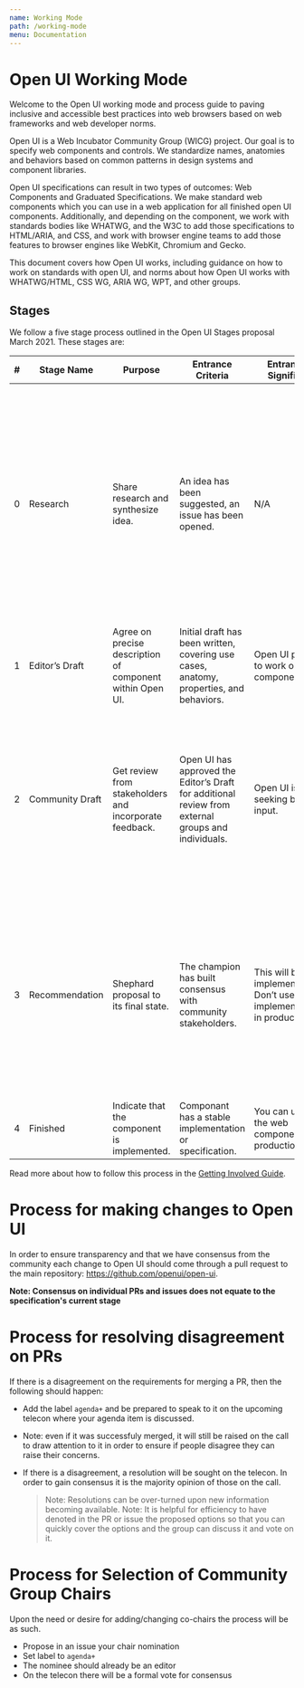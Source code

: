 ```yaml
---
name: Working Mode
path: /working-mode
menu: Documentation
---
```


# Open UI Working Mode

Welcome to the Open UI working mode and process guide to paving inclusive and accessible best practices into web browsers based on web frameworks and web developer norms.

Open UI is a Web Incubator Community Group (WICG) project. Our goal is to specify web components and controls. We standardize names, anatomies and behaviors based on common patterns in design systems and component libraries.

Open UI specifications can result in two types of outcomes: Web Components and Graduated Specifications. We make standard web components which you can use in a web application for all finished open UI components. Additionally, and depending on the component, we work with standards bodies like WHATWG, and the W3C to add those specifications to HTML/ARIA, and CSS, and work with browser engine teams to add those features to browser engines like WebKit, Chromium and Gecko.

This document covers how Open UI works, including guidance on how to work on standards with open UI, and norms about how Open UI works with WHATWG/HTML, CSS WG, ARIA WG, WPT, and other groups.

## Stages

We follow a five stage process outlined in the Open UI Stages proposal March 2021. These stages are:

| #   | Stage Name      | Purpose                                                   | Entrance Criteria                                                                                   | Entrance Signifies                                                    | Exit Criteria                                                                                                                                                                                                                       |
| --- | --------------- | --------------------------------------------------------- | --------------------------------------------------------------------------------------------------- | --------------------------------------------------------------------- | ----------------------------------------------------------------------------------------------------------------------------------------------------------------------------------------------------------------------------------- |
| 0   | Research        | Share research and synthesize idea.                       | An idea has been suggested, an issue has been opened.                                               | N/A                                                                   | A champion has been identified. Research incorporating historical precedence and stakeholder perspectives has been performed and summarized in a proposal. Research and proposal haves approval from two Open UI editors or chairs. |
| 1   | Editor’s Draft  | Agree on precise description of component within Open UI. | Initial draft has been written, covering use cases, anatomy, properties, and behaviors.             | Open UI plans to work on this component.                              | Spec has been reviewed and approved by two Open UI editors or chairs.                                                                                                                                                               |
| 2   | Community Draft | Get review from stakeholders and incorporate feedback.    | Open UI has approved the Editor’s Draft for additional review from external groups and individuals. | Open UI is seeking broad input.                                       | Spec has sign off from stakeholders including ARIA, I18n, privacy, WHATWG, CSSWG, Browser Implementers, Web Developers, library authors, and other stakeholders.                                                                    |
| 3   | Recommendation  | Shephard proposal to its final state.                     | The champion has built consensus with community stakeholders.                                       | This will be implemented. Don’t use the implementation in production. | A decision on whether to add component to the web platform. Web component is implemented and/or specification graduated to a standards body. Conformance tests and web developer documentation are written.                         |
| 4   | Finished        | Indicate that the component is implemented.               | Componant has a stable implementation or specification.                                             | You can use the web component in production.                          | N/A                                                                                                                                                                                                                                 |

Read more about how to follow this process in the [Getting Involved Guide](/get-involved).

# Process for making changes to Open UI

In order to ensure transparency and that we have consensus from the community each change to Open UI should come through a pull request to the main repository: https://github.com/openui/open-ui.

**Note: Consensus on individual PRs and issues does not equate to the specification's current stage**

# Process for resolving disagreement on PRs

If there is a disagreement on the requirements for merging a PR, then the following should happen:

- Add the label `agenda+` and be prepared to speak to it on the upcoming
  telecon where your agenda item is discussed.
- Note: even if it was successfuly merged, it will still be raised on the call
  to draw attention to it in order to ensure if people disagree they can raise their
  concerns.
- If there is a disagreement, a resolution will be sought on the telecon. In order
  to gain consensus it is the majority opinion of those on the call.

  > Note: Resolutions can be over-turned upon new information becoming available.
  > Note: It is helpful for efficiency to have denoted in the PR or issue the proposed
  > options so that you can quickly cover the options and the group can discuss it and
  > vote on it.

# Process for Selection of Community Group Chairs

Upon the need or desire for adding/changing co-chairs the process will be as such.

- Propose in an issue your chair nomination
- Set label to `agenda+`
- The nominee should already be an editor
- On the telecon there will be a formal vote for consensus
